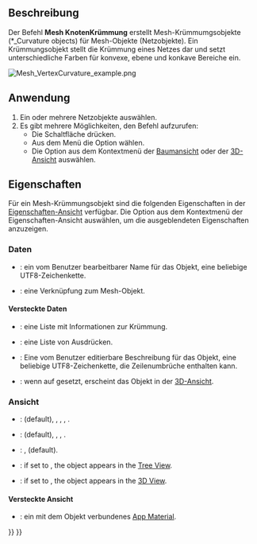 <languages/>

{{Docnav/de
|[[Mesh_BoundingBox/de|BegrenzungsRahmen]]
|[[Mesh_HarmonizeNormals/de|NormalenAusrichten]]
|[[Mesh_Workbench/de|Mesh]]
|IconL=Mesh_BoundingBox.svg
|IconR=Mesh_HarmonizeNormals.svg
|IconC=Workbench_Mesh.svg
}}

{{GuiCommand/de
|Name=Mesh VertexCurvature
|Name/de=Netz Knotenkrümmung
|MenuLocation=Netze → Krümmungs-Diagramm
|Workbenches=[[Mesh_Workbench/de|Mesh]]
|SeeAlso=[[Mesh_CurvatureInfo/de|Mesh KrümmungsInfo]]
}}

<span id="Description"></span>
==Beschreibung==

Der Befehl '''Mesh KnotenKrümmung''' erstellt Mesh-Krümmumgsobjekte (*_Curvature objects) für Mesh-Objekte (Netzobjekte). Ein Krümmungsobjekt stellt die Krümmung eines Netzes dar und setzt unterschiedliche Farben für konvexe, ebene und konkave Bereiche ein.

[[Image:Mesh_VertexCurvature_example.png]]
{{Caption|Beispiel eines Mesh-Krümmungsobjekts}}

<span id="Usage"></span>
==Anwendung==

# Ein oder mehrere Netzobjekte auswählen.
# Es gibt mehrere Möglichkeiten, den Befehl aufzurufen:
#* Die Schaltfläche {{Button|[[Image:Mesh_VertexCurvature.svg|16px]] [[Mesh_VertexCurvature/de|Krümmungs-Diagramm]]}} drücken.
#* Aus dem Menü die Option  {{MenuCommand|Netze → [[Image:Mesh_VertexCurvature.svg|16px]] Krümmungs-Diagramm}} wählen.
#* Die Option {{MenuCommand|[[Image:Mesh_VertexCurvature.svg|16px]] Krümmungs-Diagramm}} aus dem Kontextmenü der [[Tree_View/de|Baumansicht]] oder der [[3D_View/de|3D-Ansicht]] auswählen.

<span id="Properties"></span>
==Eigenschaften==

Für ein Mesh-Krümmungsobjekt sind die folgenden Eigenschaften in der [[Property_View/de|Eigenschaften-Ansicht]] verfügbar. Die Option {{MenuCommand|Ausgeblendete Anzeigen}} aus dem Kontextmenü der Eigenschaften-Ansicht auswählen, um die ausgeblendeten Eigenschaften anzuzeigen.

<span id="Data"></span>
===Daten=== 

{{TitleProperty|Basis}}

* {{PropertyData/de|Label|String}}: ein vom Benutzer bearbeitbarer Name für das Objekt, eine beliebige UTF8-Zeichenkette.
* {{PropertyData/de|Source|Link}}: eine Verknüpfung zum Mesh-Objekt.

<span id="Data_hidden"></span>
====Versteckte Daten====

{{TitleProperty|Basis}}

* {{PropertyData/de|Krümmungs-Information|CurvatureList}}: eine Liste mit Informationen zur Krümmung.
* {{PropertyData/de|Expression Engine|ExpressionEngine}}: eine Liste von Ausdrücken.
* {{PropertyData/de|Beschriftung2|String}}: Eine vom Benutzer editierbare Beschreibung für das Objekt, eine beliebige UTF8-Zeichenkette, die Zeilenumbrüche enthalten kann.
* {{PropertyData|Sichtbarkeit|Bool}}: wenn auf  {{TRUE}} gesetzt, erscheint das Objekt in der [[3D_View/de|3D-Ansicht]].

<span id="View"></span>
===Ansicht===

{{TitleProperty|Basis}}

* {{PropertyView|Display Mode|Enumeration}}: {{value|Absolute curvature}} (default), {{value|Mean curvature}}, {{value|Gaussian curvature}}, {{value|Maximum curvature}}, {{value|Minimum curvature}}.
* {{PropertyView|On Top When Selected|Enumeration}}: {{value|Disabled}} (default), {{value|Enabled}}, {{value|Object}}, {{value|Element}}.
* {{PropertyView|Selection Style|Enumeration}}: {{value|Shape}}, {{value|BoundBox}} (default).
* {{PropertyView|Show In Tree|Bool}}: if set to {{TRUE}}, the object appears in the [[Tree_View|Tree View]].
* {{PropertyView|Visibility|Bool}}: if set to {{TRUE}}, the object appears in the [[3D_View|3D View]].

<span id="View_hidden"></span>
====Versteckte Ansicht====

{{TitleProperty|Basis}}

* {{PropertyView|Texture Material|Material}}: ein mit dem Objekt verbundenes [[App_Material/de|App Material]].


{{Docnav/de
|[[Mesh_BoundingBox/de|BegrenzungsRahmen]]
|[[Mesh_HarmonizeNormals/de|NormalenAusrichten]]
|[[Mesh_Workbench/de|Mesh]]
|IconL=Mesh_BoundingBox.svg
|IconR=Mesh_HarmonizeNormals.svg
|IconC=Workbench_Mesh.svg
}}

{{Mesh Tools navi{{#translation:}}}}
{{Userdocnavi{{#translation:}}}}
{{clear}}